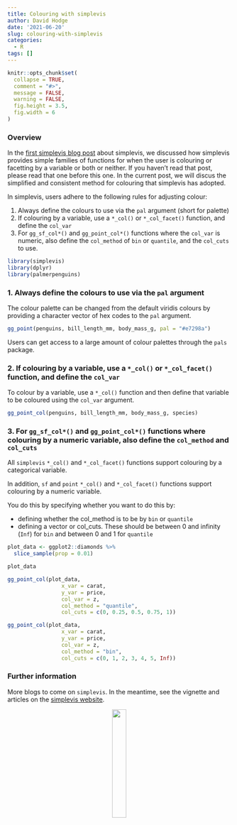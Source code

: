 ```yaml
---
title: Colouring with simplevis
author: David Hodge
date: '2021-06-20'
slug: colouring-with-simplevis
categories:
  - R
tags: []
---
```


```r
knitr::opts_chunk$set(
  collapse = TRUE,
  comment = "#>",
  message = FALSE,
  warning = FALSE,
  fig.height = 3.5, 
  fig.width = 6
)
```


### Overview

In the [first simplevis blog post](https://www.r-bloggers.com/2021/06/simplevis-simple-ggplot2-visualisation-with-less-brainpower-and-typing/) about simplevis, we discussed how simplevis provides simple families of functions for when the user is colouring or facetting by a variable or both or neither. If you haven't read that post, please read that one before this one. In the current post, we will discus the simplified and consistent method for colouring that simplevis has adopted.  

In simplevis, users adhere to the following rules for adjusting colour:

1. Always define the colours to use via the `pal` argument (short for palette) 
2. If colouring by a variable, use a `*_col()` or `*_col_facet()` function, and define the `col_var`
3. For `gg_sf_col*()` and `gg_point_col*()` functions where the `col_var` is numeric, also define the `col_method` of `bin` or `quantile`, and the `col_cuts` to use.  

```r
library(simplevis)
library(dplyr)
library(palmerpenguins)
```

### 1. Always define the colours to use via the `pal` argument 

The colour palette can be changed from the default viridis colours by providing a character vector of hex codes to the `pal` argument.

```r
gg_point(penguins, bill_length_mm, body_mass_g, pal = "#e7298a")

```

Users can get access to a large amount of colour palettes through the `pals` package.

### 2. If colouring by a variable, use a `*_col()` or `*_col_facet()` function, and define the `col_var`

To colour by a variable, use a `*_col()` function and then define that variable to be coloured using the `col_var` argument.

```r
gg_point_col(penguins, bill_length_mm, body_mass_g, species)
```

### 3. For `gg_sf_col*()` and `gg_point_col*()` functions where colouring by a numeric variable, also define the `col_method` and `col_cuts`

All `simplevis` `*_col()` and `*_col_facet()` functions support colouring by a categorical variable.

In addition, `sf` and `point` `*_col()` and `*_col_facet()` functions support colouring by a numeric variable.

You do this by specifying whether you want to do this by:

* defining whether the col_method is to be by `bin` or `quantile`
* defining a vector or col_cuts. These should be between 0 and infinity (`Inf`) for `bin` and between 0 and 1 for `quantile`

```r
plot_data <- ggplot2::diamonds %>% 
  slice_sample(prop = 0.01)

plot_data

gg_point_col(plot_data, 
                 x_var = carat, 
                 y_var = price, 
                 col_var = z,
                 col_method = "quantile",
                 col_cuts = c(0, 0.25, 0.5, 0.75, 1))
```


```r
gg_point_col(plot_data, 
                 x_var = carat, 
                 y_var = price, 
                 col_var = z,
                 col_method = "bin",
                 col_cuts = c(0, 1, 2, 3, 4, 5, Inf))
```

### Further information

More blogs to come on `simplevis`. In the meantime, see the vignette and articles on the [simplevis website](https://statisticsnz.github.io/simplevis/).

<center>

![](logo.png){width=25%}